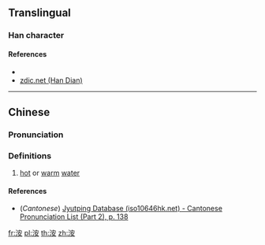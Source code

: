{{character info/new}}
==Translingual==

===Han character===
{{Han char|rn=85|rad=水|as=06|sn=9|four=33144|canj=EJV|ids=⿰氵安}}

====References====
* {{Han ref|kx=0620.170|dkj=17385|dj=1016.060|hdz=31616.070|uh=6D1D|ud=27933|bh=CF7D|bd=53117}}
* [http://www.zdic.net/z/1c/js/6D1D.htm zdic.net (Han Dian)]

----

==Chinese==
{{zh-forms}}

===Pronunciation===
{{zh-pron
|m=àn,yàn,è
|c=on3
|mc=y
|oc=y
|ma=
|cat=n
}}

===Definitions===
{{zh-hanzi}}

# [[hot]] or [[warm]] [[water]]

====References====
* (''Cantonese'') [http://www.iso10646hk.net/jp/document/download.jsp Jyutping Database (iso10646hk.net) - Cantonese Pronunciation List (Part 2), p. 138]

{{zh-attn-split}}

[[fr:洝]]
[[pl:洝]]
[[th:洝]]
[[zh:洝]]